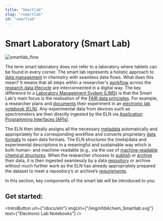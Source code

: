 ```yaml
---
title: "Smartlab"
slug: "/smartlab"
id: "smartlab"
---
```




# Smart Laboratory (Smart Lab)

![smartlab_flow](/img/smartlab/smartlab_flow2.png)

The term smart laboratory does not refer to a laboratory where tablets can be found in every corner. The smart lab represents a holistic approach to [data management](/docs/data_guide) in chemistry with seamless data flows. What does this mean? It means that all steps within a researcher's [workflow](/docs/domain_guide) across the [research data lifecycle](/docs/data_life_cycle) are interconnected in a digital way. The key difference to a [Laboratory Management System (LIMS)](https://en.wikipedia.org/wiki/Laboratory_information_management_system) is that the Smart Lab's main focus is the realisation of the [FAIR data principles](/docs/fair). For example, a researcher plans and [documents](/docs/data_documentation) their experiment in an [electronic lab notebook (ELN)](docs/eln). Any experimental data from devices such as spectrometers are then directly ingested by the ELN via [Application Programming Interfaces (APIs)](https://en.wikipedia.org/wiki/API). 

The ELN then ideally assigns all the necessary [metadata](/docs/metadata) automatically and appropriately for a corresponding workflow and converts proprietary [data formats](/docs/format_standards) to open data formats. The ELN structures the (meta)data and experimental descriptions in a meaningful and sustainable way which is both human- and machine-readable (e.g., via the use of [machine-readable chemical structures](/docs/machine-readable_chemical_structures). When the researcher chooses to [publish](/docs/data_publication) or [archive](/docs/data_storage) their data, it is then ingested seamlessly by a data [repository](/docs/repositories) or archive without much further work as the ELN has already appropriately prepared the dataset to meet a repository’s or archive’s [requirements](/docs//choose_repository). 

In this section, key components of the smart lab will be introduced to you.

## Get started:

<IntroButton url={"/docs/eln"} imgUrl={"/img/nfdi4chem_Smartlab.svg"} text={"Electronic Lab Notebooks"} />

